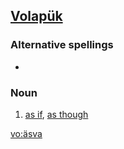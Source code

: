 ==[[Volapük]]==
{{attention|vo|POS?}}
===Alternative spellings===
*{{l|vo|aysva}}

===Noun===
{{infl|vo|noun}}

# [[as if]], [[as though]]

[[vo:äsva]]